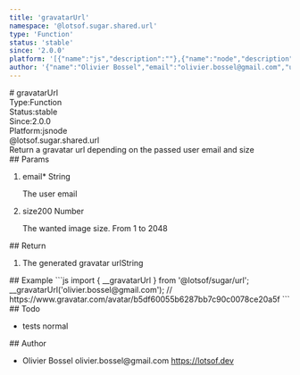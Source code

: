 ```yaml
---
title: 'gravatarUrl'
namespace: '@lotsof.sugar.shared.url'
type: 'Function'
status: 'stable'
since: '2.0.0'
platform: '[{"name":"js","description":""},{"name":"node","description":""}]'
author: '{"name":"Olivier Bossel","email":"olivier.bossel@gmail.com","url":"https://lotsof.dev"}'
---
```

<div class="docmap-mdx">
# gravatarUrl
<div class="_metas">
<div class="_type"><span class="_type-label">Type:</span><span class="_type-value">Function</span></div>
<div class="_status"><span class="_status-label">Status:</span><span class="_status-value -stable">stable</span></div>
<div class="_since"><span class="_since-label">Since:</span><span class="_since-value">2.0.0</span></div>
<div class="_platform"><span class="_platform-label">Platform:</span><span class="_platform-value -js">js</span><span class="_platform-value -node">node</span></div>
</div>
<div class="_namespace">@lotsof.sugar.shared.url</div>
<div class="_description">
Return a gravatar url depending on the passed user email and size
</div>
<div class="_params">
## Params
<ol class="_list">
<li class="_item">
<span class="_name">email<span class="_required">*</span></span><span class="_default"></span> <span class="_type">String</span>
<p class="_description">The user email</p>
</li>
<li class="_item">
<span class="_name">size</span><span class="_default">200</span> <span class="_type">Number</span>
<p class="_description">The wanted image size&period; From 1 to 2048</p>
</li>
</ol>
</div>
<div class="_return">
## Return
<ol class="_list">
<li class="_item">
<span class="_description">The generated gravatar url</span><span class="_default"></span><span class="_type">String</span>
</li>
</ol>
</div>
<div class="_examples">
## Example
```js
import { __gravatarUrl } from '@lotsof/sugar/url';
__gravatarUrl('olivier.bossel@gmail.com'); // https://www.gravatar.com/avatar/b5df60055b6287bb7c90c0078ce20a5f
```
</div>
<div class="_todo">
## Todo
<ul class="_list">
<li class="_item">
<span class="_description">tests</span>
<span class="_priority -normal">normal</span>
</li>
</ul>
</div>
<div class="_author">
## Author
<ul class="_list">
<li class="_item">
<span class="_name">Olivier Bossel</span>
<span class="_email">olivier.bossel@gmail.com</span>
<a href="https://lotsof.dev" target="_blank" class="_url">https://lotsof.dev</a>
</li>
</ul>
</div>
</div>